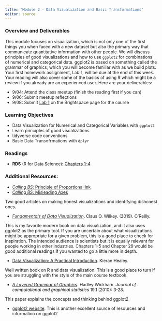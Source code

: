 ```yaml
---
title: "Module 2 - Data Vizualization and Basic Transformations"
editor: source
---
```


<!-- 
See issue with underscores in MathJax equations here: https://gohugo.io/content-management/formats/#issues-with-markdown
The solution, put backticks (`) around the LaTeX equation
-->

<script type="text/x-mathjax-config">
MathJax.Hub.Config({
  tex2jax: {
    inlineMath: [['$','$'], ['\\(','\\)']],
    displayMath: [['$$','$$'], ['\[','\]']],
    processEscapes: true,
    processEnvironments: true,
    skipTags: ['script', 'noscript', 'style', 'textarea', 'pre'],
    TeX: { equationNumbers: { autoNumber: "AMS" },
         extensions: ["AMSmath.js", "AMSsymbols.js"] }
  }
});
</script>

<script type="text/javascript" async src="https://cdnjs.cloudflare.com/ajax/libs/mathjax/2.7.1/MathJax.js?config=TeX-MML-AM_CHTML">
</script>

### Overview and Deliverables

This module focuses on visualization, which is not only one of the first things you when faced with a new dataset but also the primary way that communicate
quantitative information with other people. We will discuss principles of good visualizations and how to use `ggplot2` for combinations of numerical and categorical
data. ggplot2 is based on something called the grammar of graphics, which you will become familiar with as we build plots. Your first homework assignment, Lab 1, will
be due at the end of this week. Your reading will also cover some of the basics of using R which might be a review if you already are an experienced user. Here are your
deliverables:

* 9/04: Attend the class meetup (finish the reading first if you can)
* 9/06: Submit meetup reflections
* 9/08: Submit [Lab 1](../assignments/labs/Lab1) on the Brightspace page for the course

### Learning Objectives

* Data Visualization for Numerical and Categorical Variables with `ggplot2`
* Learn principles of good visualizations
* tidyverse code conventions 
* Basic Data Transofrmations with `dplyr`


### Readings

* __RDS__ (R for Data Science): [Chapters 1-4](https://r4ds.hadley.nz/whole-game)

### Additional Resources:


* [_Calling BS_: Principle of Proportional Ink](https://callingbullshit.org/tools/tools_proportional_ink.html)
* [_Calling BS_: Misleading Axes](https://callingbullshit.org/tools/tools_misleading_axes.html)

Two good articles on making honest visualizations and identifying dishonest ones.

* [_Fundamentals of Data Visualization_](https://clauswilke.com/dataviz/). Claus O. Wilkey. (2019). O'Reilly. 

This is my favorite modern book on data visualization, and it also uses ggplot2 as the primary tool. If you are uncertain about what visualizations might be appropriate for a given
problem, this is a good place to check for inspiration. The intended audience is scientists but it is equally relevant for people working in other industries. Chapters 1-5 and Chapter 29
would be good additional readings if you wanted to go a little more in depth. 

* [Data Visualization: A Practical Introduction](https://socviz.co/lookatdata.html). Kieran Healey. 

Well written book on R and data visualization. This is a good place to turn if you are struggling with the style of the main course textbook.


* [_A Layered Grammar of Graphics_](https://vita.had.co.nz/papers/layered-grammar.pdf). Hadley Wickham. _Journal of computational and graphical statistics_ 19.1 (2010): 3-28.

This paper explains the concepts and thinking behind ggplot2.

* [ggplot2 website](https://ggplot2.tidyverse.org/). This is another excellent source of resources and information on ggplot2

